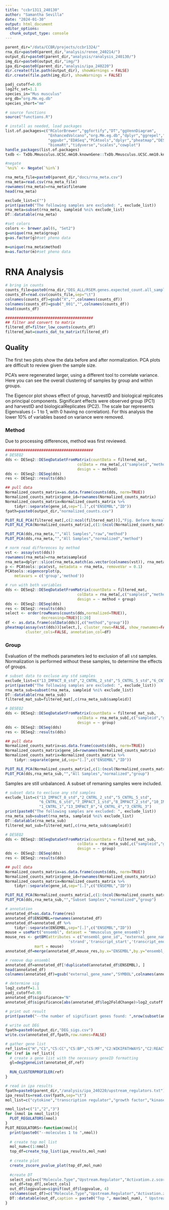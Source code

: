 ```yaml
---
title: "ccbr1311_240130"
author: "Samantha Sevilla"
date: "2024-01-30"
output: html_document
editor_options: 
  chunk_output_type: console
---
```


```r
parent_dir="/data/CCBR/projects/ccbr1324/"
rna_dir=paste0(parent_dir,"analysis/renee_240214/")
output_dir=paste0(parent_dir,"analysis/ranalysis_240130/")
img_dir=paste0(output_dir,"img/")
ipa_dir=paste0(parent_dir,"analysis/ipa_240220")
dir.create(file.path(output_dir), showWarnings = FALSE)
dir.create(file.path(img_dir), showWarnings = FALSE)

padj_cutoff=0.05
log2fc_set=1.1
species_in="Mus musculus"
org_db="org.Mm.eg.db"
species_short="mm"

```

```r
# source functions
source("functions.R")

# install as needed, load packages
list.of.packages=c("RColorBrewer","ggfortify","DT","ggVennDiagram",
                   "EnhancedVolcano","org.Mm.eg.db","dplyr","ggrepel","msigdbr",
                   "ggpubr","EDASeq","PCAtools","dplyr","pheatmap","DESeq2","clusterProfiler",
                   "biomaRt","tidyverse","scales","cowplot")
handle_packages(list.of.packages)
txdb <- TxDb.Mmusculus.UCSC.mm10.knownGene::TxDb.Mmusculus.UCSC.mm10.knownGene

#negate
`%ni%` <- Negate(`%in%`)
```

```r
rna_meta_file=paste0(parent_dir,"docs/rna_meta.csv")
rna_meta=read.csv(rna_meta_file)
rownames(rna_meta)=rna_meta$filename
head(rna_meta)

exclude_list=c("")
print(paste0("The following samples are excluded: ", exclude_list))
rna_meta=subset(rna_meta, sampleid %ni% exclude_list)
DT::datatable(rna_meta)

#set colors
colors <- brewer.pal(6, "Set2")
g=unique(rna_meta$group)
g=as.factor(g)#set pheno data

m=unique(rna_meta$method)
m=as.factor(m)#set pheno data
```

# RNA Analysis {.tabset}

```r
# bring in counts
counts_file=paste0(rna_dir,"DEG_ALL/RSEM.genes.expected_count.all_samples.txt")
counts_df=read.csv(counts_file,sep="\t")
colnames(counts_df)=gsub("X","",colnames(counts_df))
colnames(counts_df)=gsub("_001","",colnames(counts_df))
head(counts_df)

#######################################
## filter and convert to matrix
filtered_df=filter_low_counts(counts_df)
filtered_mat=counts_dat_to_matrix(filtered_df)
```


## Quality {.tabset}

The first two plots show the data before and after normalization. PCA plots are difficult to review given the sample size.

PCA's were regenerated larger, using a different tool to correlate variance. Here you can see the overall clustering of samples by group and within groups.

The Eigencor plot shows effect of group, harvestID and biological replicates on principal components. Significant effects were observed group (PC1) and harvestID and biologicalReplicates (PC2). The scale bar represents Eigenvalues (− 1 to 1, with 0 having no correlation). For this analysis the lower 10% of variables based on variance were removed.

### Method {.tabset}

Due to processing differences, method was first reviewed. 

```r
#######################################
# DESEQ2
dds <- DESeq2::DESeqDataSetFromMatrix(countData = filtered_mat,
                                colData = rna_meta[,c("sampleid","method")],
                                design = ~ method)
dds <- DESeq2::DESeq(dds)
res <- DESeq2::results(dds)

## pull data
Normalized_counts_matrix=as.data.frame(counts(dds, norm=TRUE))
Normalized_counts_matrix$gene_id=rownames(Normalized_counts_matrix)
Normalized_counts_matrix=Normalized_counts_matrix %>%
    tidyr::separate(gene_id,sep="[.]",c("ENSEMBL","ID")) 
fpath=paste0(output_dir,"normalized_counts.csv")

PLOT_RLE_PCA(filtered_mat[,c(2:ncol(filtered_mat))],"Fig. Before Normalization\nAll Samples",g)
PLOT_RLE_PCA(Normalized_counts_matrix[,c(1:(ncol(Normalized_counts_matrix)-2))],"Fig. After Normalization\nAll Samples",m)

PLOT_PCA(dds,rna_meta,"","All Samples","raw","method")
PLOT_PCA(dds,rna_meta,"","All Samples","normalized","method")

# norm read differences by method
vst <- assay(vst(dds))
rownames(rna_meta)=rna_meta$sampleid
rna_meta=dplyr::slice(rna_meta,match(as.vector(colnames(vst)), rna_meta$sampleid))
p <- PCAtools::pca(vst, metadata = rna_meta, removeVar = 0.1)
PCAtools::eigencorplot(p,
    metavars = c('group','method'))

# run with both variables
dds <- DESeq2::DESeqDataSetFromMatrix(countData = filtered_mat,
                                colData = rna_meta[,c("sampleid","method","group")],
                                design = ~ method + group)
dds <- DESeq2::DESeq(dds)
res <- DESeq2::results(dds)
select <- order(rowMeans(counts(dds,normalized=TRUE)),
                decreasing=TRUE)[1:20]
df <- as.data.frame(colData(dds)[,c("method","group")])
pheatmap(assay(vst(dds))[select,], cluster_rows=FALSE, show_rownames=FALSE,
         cluster_cols=FALSE, annotation_col=df)
```

### Group {.tabset}

Evaluation of the methods parameters led to exclusion of all `std` samples. Normalization is performed without these samples, to determine the effects of groups.

```r
# subset data to excluse any std samples
exclude_list=c("13_IMPACT_8_std","2_CNTRL_2_std","5_CNTRL_5_std","6_CNTRL_6_std","7_IMPACT_1_std","8_IMPACT_2_std")
print(paste0("The following samples are excluded: ", exclude_list))
rna_meta_sub=subset(rna_meta, sampleid %ni% exclude_list)
DT::datatable(rna_meta_sub)
filtered_mat_sub=filtered_mat[,c(rna_meta_sub$sampleid)]

# DESEQ2
dds <- DESeq2::DESeqDataSetFromMatrix(countData = filtered_mat_sub,
                                colData = rna_meta_sub[,c("sampleid","group")],
                                design = ~ group)
dds <- DESeq2::DESeq(dds)
res <- DESeq2::results(dds)

## pull data
Normalized_counts_matrix=as.data.frame(counts(dds, norm=TRUE))
Normalized_counts_matrix$gene_id=rownames(Normalized_counts_matrix)
Normalized_counts_matrix=Normalized_counts_matrix %>%
    tidyr::separate(gene_id,sep="[.]",c("ENSEMBL","ID")) 

PLOT_RLE_PCA(Normalized_counts_matrix[,c(1:(ncol(Normalized_counts_matrix)-2))],"Fig. After Normalization\nAll Samples",g)
PLOT_PCA(dds,rna_meta_sub,"","All Samples","normalized","group")
```

Samples are still unbalanced. A subset of remaning samples were included.
```r
# subset data to excluse any std samples
exclude_list=c("13_IMPACT_8_std","2_CNTRL_2_std","5_CNTRL_5_std",
               "6_CNTRL_6_std","7_IMPACT_1_std","8_IMPACT_2_std","10_IMPACT_4","11_IMPACT_5",
               "1_CNTRL_1","13_IMPACT_8","4_CNTRL_4","3_CNTRL_3")
print(paste0("The following samples are excluded: ", exclude_list))
rna_meta_sub=subset(rna_meta, sampleid %ni% exclude_list)
DT::datatable(rna_meta_sub)
filtered_mat_sub=filtered_mat[,c(rna_meta_sub$sampleid)]

# DESEQ2
dds <- DESeq2::DESeqDataSetFromMatrix(countData = filtered_mat_sub,
                                colData = rna_meta_sub[,c("sampleid","group")],
                                design = ~ group)
dds <- DESeq2::DESeq(dds)
res <- DESeq2::results(dds)

## pull data
Normalized_counts_matrix=as.data.frame(counts(dds, norm=TRUE))
Normalized_counts_matrix$gene_id=rownames(Normalized_counts_matrix)
Normalized_counts_matrix=Normalized_counts_matrix %>%
    tidyr::separate(gene_id,sep="[.]",c("ENSEMBL","ID")) 

PLOT_RLE_PCA(Normalized_counts_matrix[,c(1:(ncol(Normalized_counts_matrix)-2))],"Fig. After Normalization\nAll Samples",g)
PLOT_PCA(dds,rna_meta_sub,"","Subset Samples","normalized","group")
```

```r
# annotation
annotated_df=as.data.frame(res)
annotated_df$ENSEMBL=rownames(annotated_df)
annotated_df=annotated_df %>%
    tidyr::separate(ENSEMBL,sep="[.]",c("ENSEMBL","ID")) 
mouse = useMart("ensembl", dataset = "mmusculus_gene_ensembl")
mouse_res <- getBM(attributes = c("ensembl_gene_id", "external_gene_name","chromosome_name",
                            'strand','transcript_start','transcript_end'), 
             mart = mouse)
annotated_df=merge(annotated_df,mouse_res,by.x="ENSEMBL",by.y="ensembl_gene_id",all.x=TRUE)

# remove dup ensembl
annotated_df=annotated_df[!duplicated(annotated_df$ENSEMBL), ]
head(annotated_df)
colnames(annotated_df)=gsub("external_gene_name","SYMBOL",colnames(annotated_df))
```

```r
# determine sig
log2_cutoff=1.1
padj_cutoff=0.05
annotated_df$significance="N"
annotated_df$significance[abs(annotated_df$log2FoldChange)>log2_cutoff & annotated_df$padj<padj_cutoff ]="Y"

# print out result
print(paste0("--the number of significant genes found: ",nrow(subset(annotated_df,significance=="Y"))))
  
# write out DEG
fpath=paste0(output_dir,"DEG_sigs.csv")
write.csv(annotated_df,fpath,row.names=FALSE)
```

```r
# gather gene list
ref_list=c("H","C1","C5:CC","C5:BP","C5:MF","C2:WIKIPATHWAYS","C2:REACTOME","C2:BIOCARTA")
for (ref in ref_list){
  # create a gene list with the necessary geneID formatting
  gl=deg2geneList(annotated_df,ref)
  
  RUN_CLUSTERPROFILER(ref)
}
```


```r
# read in ipa results
fpath=paste0(parent_dir,"/analysis/ipa_240220/upstream_regulators.txt")
ipa_results=read.csv(fpath,sep="\t")
mol_list=c("cytokine","transcription regulator","growth factor","kinase","transmembrane receptor")

nmol_list=c("1","2","3")
for (nmol in nmol_list){
  PLOT_REGULATORS(nmol)
}
PLOT_REGULATORS<-function(nmol){
  print(paste0("--molecules 1 to ",nmol))
  
  # create top mol list
  mol_num=c(1:nmol)
  top_df=create_top_list(ipa_results,mol_num)
    
  # create plot
  create_zscore_pvalue_plot(top_df,mol_num)
    
  #create DT
  select_cols=c("Molecule.Type","Upstream.Regulator","Activation.z.score","p.value.of.overlap","logpvalue")
  out_df=top_df[,select_cols]
  out_df$logpvalue=signif(out_df$logpvalue, 4)
  colnames(out_df)=c("Molecule.Type","Upstream.Regulator","Activation.z.score","pvalue","log10.pvalue")
  DT::datatable(out_df,caption = paste0("Top ", max(mol_num), " Upstream Regulators by Molecule Type"))
}
```


